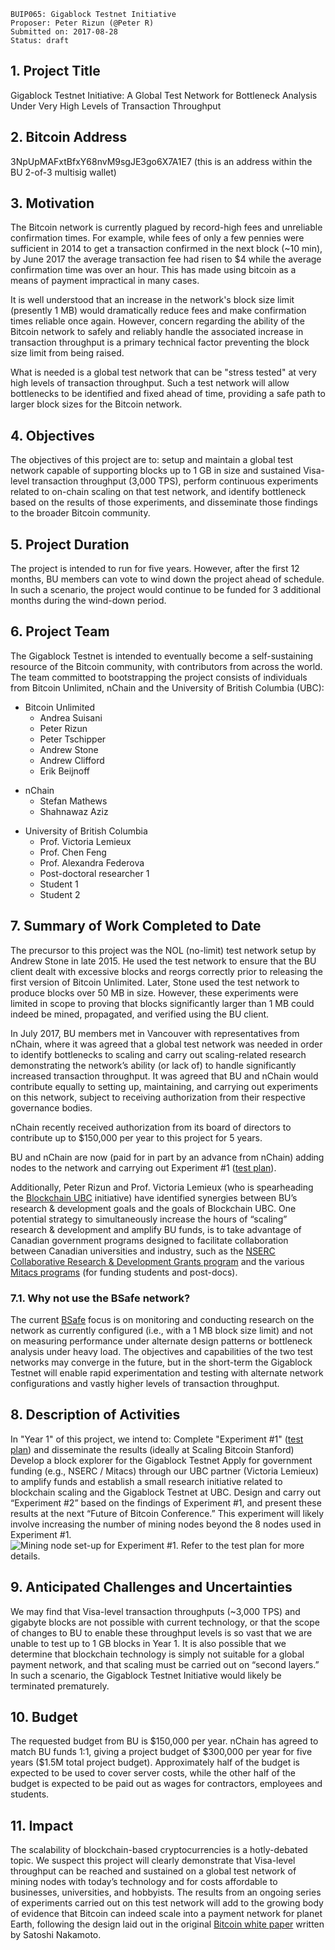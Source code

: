 <pre>
BUIP065: Gigablock Testnet Initiative
Proposer: Peter Rizun (@Peter R)
Submitted on: 2017-08-28
Status: draft
</pre>

==1. Project Title==

Gigablock Testnet Initiative: A Global Test Network for Bottleneck Analysis Under Very High Levels of Transaction Throughput

==2. Bitcoin Address==

3NpUpMAFxtBfxY68nvM9sgJE3go6X7A1E7 (this is an address within the BU 2-of-3 multisig wallet)

==3. Motivation==

The Bitcoin network is currently plagued by record-high fees and unreliable confirmation times. For example, while fees of only a few pennies were sufficient in 2014 to get a transaction confirmed in the next block (~10 min), by June 2017 the average transaction fee had risen to $4 while the average confirmation time was over an hour. This has made using bitcoin as a means of payment impractical in many cases.

It is well understood that an increase in the network's block size limit (presently 1 MB) would dramatically reduce fees and make confirmation times reliable once again. However, concern regarding the ability of the Bitcoin network to safely and reliably handle the associated increase in transaction throughput is a primary technical factor preventing the block size limit from being raised.

What is needed is a global test network that can be "stress tested" at very high levels of transaction throughput. Such a test network will allow bottlenecks to be identified and fixed ahead of time, providing a safe path to larger block sizes for the Bitcoin network.

==4. Objectives==

The objectives of this project are to:
setup and maintain a global test network capable of supporting blocks up to 1 GB in size and sustained Visa-level transaction throughput (3,000 TPS),
perform continuous experiments related to on-chain scaling on that test network, and
identify bottleneck based on the results of those experiments, and
disseminate those findings to the broader Bitcoin community.

==5. Project Duration==

The project is intended to run for five years. However, after the first 12 months, BU members can vote to wind down the project ahead of schedule. In such a scenario, the project would continue to be funded for 3 additional months during the wind-down period.

==6. Project Team==

The Gigablock Testnet is intended to eventually become a self-sustaining resource of the Bitcoin community, with contributors from across the world. The team committed to bootstrapping the project consists of individuals from Bitcoin Unlimited, nChain and the University of British Columbia (UBC):

* Bitcoin Unlimited
** Andrea Suisani
** Peter Rizun
** Peter Tschipper
** Andrew Stone
** Andrew Clifford
** Erik Beijnoff

* nChain
** Stefan Mathews
** Shahnawaz Aziz

* University of British Columbia
** Prof. Victoria Lemieux
** Prof. Chen Feng
** Prof. Alexandra Federova
** Post-doctoral researcher 1
** Student 1
** Student 2

==7. Summary of Work Completed to Date==

The precursor to this project was the NOL (no-limit) test network setup by Andrew Stone in late 2015. He used the test network to ensure that the BU client dealt with excessive blocks and reorgs correctly prior to releasing the first version of Bitcoin Unlimited. Later, Stone used the test network to produce blocks over 50 MB in size. However, these experiments were limited in scope to proving that blocks significantly larger than 1 MB could indeed be mined, propagated, and verified using the BU client.

In July 2017, BU members met in Vancouver with representatives from nChain, where it was agreed that a global test network was needed in order to identify bottlenecks to scaling and carry out scaling-related research demonstrating the network’s ability (or lack of) to handle significantly increased transaction throughput. It was agreed that BU and nChain would contribute equally to setting up, maintaining, and carrying out experiments on this network, subject to receiving authorization from their respective governance bodies.

nChain recently received authorization from its board of directors to contribute up to $150,000 per year to this project for 5 years.

BU and nChain are now (paid for in part by an advance from nChain) adding nodes to the network and carrying out Experiment #1 ([[https://www.dropbox.com/s/o9n7d03vbb1syia/Experiment_1.pdf?dl=0|test plan]]).

Additionally, Peter Rizun and Prof. Victoria Lemieux (who is spearheading the [[https://blockchainubc.ca/|Blockchain UBC]] initiative) have identified synergies between BU’s research & development goals and the goals of Blockchain UBC. One potential strategy to simultaneously increase the hours of “scaling” research & development and amplify BU funds, is to take advantage of Canadian government programs designed to facilitate collaboration between Canadian universities and industry, such as the [[http://www.nserc-crsng.gc.ca/Professors-Professeurs/RPP-PP/CRD-RDC_eng.asp|NSERC Collaborative Research & Development Grants program]] and the various [[https://www.mitacs.ca/en/programs|Mitacs programs]] (for funding students and post-docs).

===7.1. Why not use the BSafe network?===

The current [[http://www.bsafe.network/|BSafe]] focus is on monitoring and conducting research on the network as currently configured (i.e., with a 1 MB block size limit) and not on measuring performance under alternate design patterns or bottleneck analysis under heavy load. The objectives and capabilities of the two test networks may converge in the future, but in the short-term the Gigablock Testnet will enable rapid experimentation and testing with alternate network configurations and vastly higher levels of transaction throughput.

==8. Description of Activities==

In "Year 1" of this project, we intend to:
Complete "Experiment #1" ([[https://www.dropbox.com/s/o9n7d03vbb1syia/Experiment_1.pdf?dl=0|test plan]]) and disseminate the results (ideally at Scaling Bitcoin Stanford)
Develop a block explorer for the Gigablock Testnet
Apply for government funding (e.g., NSERC / Mitacs) through our UBC partner (Victoria Lemieux) to amplify funds and establish a small research initiative related to blockchain scaling and the Gigablock Testnet at UBC.
Design and carry out “Experiment #2” based on the findings of Experiment #1, and present these results at the next “Future of Bitcoin Conference.” This experiment will likely involve increasing the number of mining nodes beyond the 8 nodes used in Experiment #1.
[[File:media/buip065.png|frame|Mining node set-up for Experiment #1. Refer to the test plan for more details.]]

==9. Anticipated Challenges and Uncertainties==

We may find that Visa-level transaction throughputs (~3,000 TPS) and gigabyte blocks are not possible with current technology, or that the scope of changes to BU to enable these throughput levels is so vast that we are unable to test up to 1 GB blocks in Year 1. It is also possible that we determine that blockchain technology is simply not suitable for a global payment network, and that scaling must be carried out on “second layers.” In such a scenario, the Gigablock Testnet Initiative would likely be terminated prematurely.

==10. Budget==

The requested budget from BU is $150,000 per year. nChain has agreed to match BU funds 1:1, giving a project budget of $300,000 per year for five years ($1.5M total project budget). Approximately half of the budget is expected to be used to cover server costs, while the other half of the budget is expected to be paid out as wages for contractors, employees and students.

==11. Impact==

The scalability of blockchain-based cryptocurrencies is a hotly-debated topic. We suspect this project will clearly demonstrate that Visa-level throughput can be reached and sustained on a global test network of mining nodes with today’s technology and for costs affordable to businesses, universities, and hobbyists. The results from an ongoing series of experiments carried out on this test network will add to the growing body of evidence that Bitcoin can indeed scale into a payment network for planet Earth, following the design laid out in the original [[https://bitcoin.com/bitcoin.pdf|Bitcoin white paper]] written by Satoshi Nakamoto.
